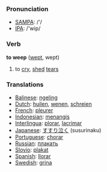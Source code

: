 === Pronunciation ===
*[[w:SAMPA|SAMPA]]: /'/
*[[w:IPA|IPA]]: /'wip/

=== Verb ===

'''to weep''' ([[wept]], wept)

# to [[cry]], [[shed]] [[tear]]s

=== Translations ===
*[[Balinese]]: [[ngeling]]
*[[Dutch]]: [[huilen]], [[wenen]], [[schreien]]
*[[French]]: [[pleurer]]
*[[Indonesian]]: [[menangis]]
*[[Interlingua]]: [[plorar]], [[lacrimar]]
*[[Japanese]]: [[すすり泣く]] (susurinaku)
*[[Portuguese]]: [[chorar]]
*[[Russian]]: [[плакать]]
*[[Slovio]]: [[plakat]]
*[[Spanish]]: [[llorar]]
*[[Swedish]]: [[grina]]